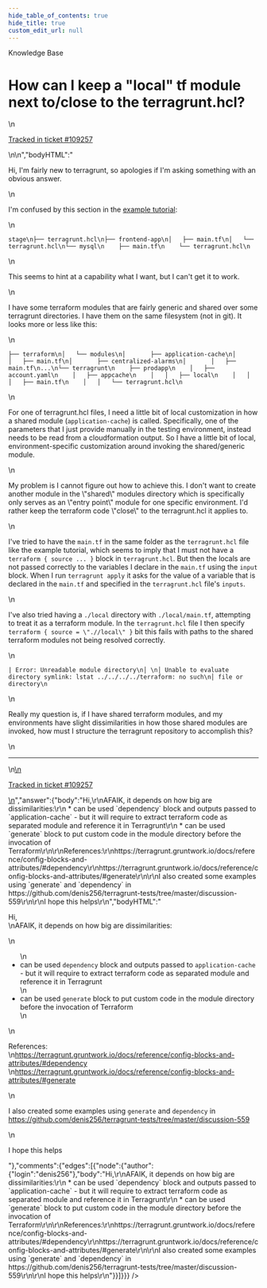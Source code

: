 ```yaml
---
hide_table_of_contents: true
hide_title: true
custom_edit_url: null
---
```



<CenterLayout>
<span class="title">Knowledge Base</span>
<h1>How can I keep a &quot;local&quot; tf module next to/close to the terragrunt.hcl?</h1>
<GitHub json={{"id":"D_kwDOF8slf84AQzG_","number":559,"author":{"login":"pieterbreed"},"title":"How can I keep a \"local\" tf module next to/close to the terragrunt.hcl?","body":"\nHi, I'm fairly new to terragrunt, so apologies if I'm asking something with an obvious answer.\r\n\r\nI'm confused by this section in the [example tutorial](https://terragrunt.gruntwork.io/docs/getting-started/quick-start/):\r\n\r\n```\r\nstage\r\n├── terragrunt.hcl\r\n├── frontend-app\r\n│   ├── main.tf\r\n│   └── terragrunt.hcl\r\n└── mysql\r\n    ├── main.tf\r\n    └── terragrunt.hcl\r\n```\r\n\r\nThis seems to hint at a capability what I want, but I can't get it to work.\r\n\r\nI have some terraform modules that are fairly generic and shared over some terragrunt directories. I have them on the same filesystem (not in git). It looks more or less like this:\r\n\r\n```\r\n├── terraform\r\n│   └── modules\r\n│       ├── application-cache\r\n│       │   ├── main.tf\r\n│       ├── centralized-alarms\r\n│       │   ├── main.tf\r\n...\r\n└── terragrunt\r\n    ├── prodapp\r\n    │   ├── account.yaml\r\n    │   ├── appcache\r\n    │   │   ├── local\r\n    │   │   │   ├── main.tf\r\n    │   │   └── terragrunt.hcl\r\n```\r\n\r\nFor one of terragrunt.hcl files, I need a little bit of local customization in how a shared module (`application-cache`) is called. Specifically, one of the parameters that I just provide manually in the testing environment, instead needs to be read from a cloudformation output. So I have a little bit of local, environment-specific customization around invoking the shared/generic module. \r\n\r\nMy problem is I cannot figure out how to achieve this. I don't want to create another module in the \"shared\" modules directory which is specifically only serves as an \"entry point\" module for one specific environment. I'd rather keep the terraform code \"close\" to the terragrunt.hcl it applies to.\r\n\r\nI've tried to have the `main.tf` in the same folder as the `terragrunt.hcl` file like the example tutorial, which seems to imply that I must not have a `terraform { source ... }` block in `terragrunt.hcl`. But then the locals are not passed correctly to the variables I declare in the `main.tf` using the `input` block. When I run `terragrunt apply` it asks for the value of a variable that is declared in the `main.tf` and specified in the `terragrunt.hcl` file's `inputs`.\r\n\r\nI've also tried having a `./local` directory with `./local/main.tf`, attempting to treat it as a terraform module. In the `terragrunt.hcl` file I then specify `terraform { source = \".//local\" }` bit this fails with paths to the shared terraform modules not being resolved correctly.\r\n\r\n```\r\n| Error: Unreadable module directory\r\n│ \r\n│ Unable to evaluate directory symlink: lstat ../../../../terraform: no such\r\n│ file or directory\r\n```\r\n\r\nReally my question is, if I have shared terraform modules, and my environments have slight dissimilarities in how those shared modules are invoked, how must I structure the terragrunt repository to accomplish this?\n\n---\n\n<ins datetime=\"2022-09-19T11:55:36Z\">\n  <p><a href=\"https://support.gruntwork.io/hc/requests/109257\">Tracked in ticket #109257</a></p>\n</ins>\n","bodyHTML":"<p dir=\"auto\">Hi, I'm fairly new to terragrunt, so apologies if I'm asking something with an obvious answer.</p>\n<p dir=\"auto\">I'm confused by this section in the <a href=\"https://terragrunt.gruntwork.io/docs/getting-started/quick-start/\" rel=\"nofollow\">example tutorial</a>:</p>\n<div class=\"snippet-clipboard-content notranslate position-relative overflow-auto\" data-snippet-clipboard-copy-content=\"stage\n├── terragrunt.hcl\n├── frontend-app\n│   ├── main.tf\n│   └── terragrunt.hcl\n└── mysql\n    ├── main.tf\n    └── terragrunt.hcl\"><pre class=\"notranslate\"><code>stage\n├── terragrunt.hcl\n├── frontend-app\n│   ├── main.tf\n│   └── terragrunt.hcl\n└── mysql\n    ├── main.tf\n    └── terragrunt.hcl\n</code></pre></div>\n<p dir=\"auto\">This seems to hint at a capability what I want, but I can't get it to work.</p>\n<p dir=\"auto\">I have some terraform modules that are fairly generic and shared over some terragrunt directories. I have them on the same filesystem (not in git). It looks more or less like this:</p>\n<div class=\"snippet-clipboard-content notranslate position-relative overflow-auto\" data-snippet-clipboard-copy-content=\"├── terraform\n│   └── modules\n│       ├── application-cache\n│       │   ├── main.tf\n│       ├── centralized-alarms\n│       │   ├── main.tf\n...\n└── terragrunt\n    ├── prodapp\n    │   ├── account.yaml\n    │   ├── appcache\n    │   │   ├── local\n    │   │   │   ├── main.tf\n    │   │   └── terragrunt.hcl\"><pre class=\"notranslate\"><code>├── terraform\n│   └── modules\n│       ├── application-cache\n│       │   ├── main.tf\n│       ├── centralized-alarms\n│       │   ├── main.tf\n...\n└── terragrunt\n    ├── prodapp\n    │   ├── account.yaml\n    │   ├── appcache\n    │   │   ├── local\n    │   │   │   ├── main.tf\n    │   │   └── terragrunt.hcl\n</code></pre></div>\n<p dir=\"auto\">For one of terragrunt.hcl files, I need a little bit of local customization in how a shared module (<code class=\"notranslate\">application-cache</code>) is called. Specifically, one of the parameters that I just provide manually in the testing environment, instead needs to be read from a cloudformation output. So I have a little bit of local, environment-specific customization around invoking the shared/generic module.</p>\n<p dir=\"auto\">My problem is I cannot figure out how to achieve this. I don't want to create another module in the \"shared\" modules directory which is specifically only serves as an \"entry point\" module for one specific environment. I'd rather keep the terraform code \"close\" to the terragrunt.hcl it applies to.</p>\n<p dir=\"auto\">I've tried to have the <code class=\"notranslate\">main.tf</code> in the same folder as the <code class=\"notranslate\">terragrunt.hcl</code> file like the example tutorial, which seems to imply that I must not have a <code class=\"notranslate\">terraform { source ... }</code> block in <code class=\"notranslate\">terragrunt.hcl</code>. But then the locals are not passed correctly to the variables I declare in the <code class=\"notranslate\">main.tf</code> using the <code class=\"notranslate\">input</code> block. When I run <code class=\"notranslate\">terragrunt apply</code> it asks for the value of a variable that is declared in the <code class=\"notranslate\">main.tf</code> and specified in the <code class=\"notranslate\">terragrunt.hcl</code> file's <code class=\"notranslate\">inputs</code>.</p>\n<p dir=\"auto\">I've also tried having a <code class=\"notranslate\">./local</code> directory with <code class=\"notranslate\">./local/main.tf</code>, attempting to treat it as a terraform module. In the <code class=\"notranslate\">terragrunt.hcl</code> file I then specify <code class=\"notranslate\">terraform { source = \".//local\" }</code> bit this fails with paths to the shared terraform modules not being resolved correctly.</p>\n<div class=\"snippet-clipboard-content notranslate position-relative overflow-auto\" data-snippet-clipboard-copy-content=\"| Error: Unreadable module directory\n│ \n│ Unable to evaluate directory symlink: lstat ../../../../terraform: no such\n│ file or directory\"><pre class=\"notranslate\"><code>| Error: Unreadable module directory\n│ \n│ Unable to evaluate directory symlink: lstat ../../../../terraform: no such\n│ file or directory\n</code></pre></div>\n<p dir=\"auto\">Really my question is, if I have shared terraform modules, and my environments have slight dissimilarities in how those shared modules are invoked, how must I structure the terragrunt repository to accomplish this?</p>\n<hr>\n<ins datetime=\"2022-09-19T11:55:36Z\">\n  <p dir=\"auto\"><a href=\"https://support.gruntwork.io/hc/requests/109257\" rel=\"nofollow\">Tracked in ticket #109257</a></p>\n</ins>","answer":{"body":"Hi,\r\nAFAIK, it depends on how big are dissimilarities:\r\n * can be used `dependency` block and outputs passed to `application-cache` - but it will require to extract terraform code as separated module and reference it in Terragrunt\r\n * can be used `generate` block to put custom code in the module directory before the invocation of Terraform\r\n\r\nReferences:\r\nhttps://terragrunt.gruntwork.io/docs/reference/config-blocks-and-attributes/#dependency\r\nhttps://terragrunt.gruntwork.io/docs/reference/config-blocks-and-attributes/#generate\r\n\r\nI also created some examples using `generate` and `dependency` in https://github.com/denis256/terragrunt-tests/tree/master/discussion-559\r\n\r\nI hope this helps\r\n","bodyHTML":"<p dir=\"auto\">Hi,<br>\nAFAIK, it depends on how big are dissimilarities:</p>\n<ul dir=\"auto\">\n<li>can be used <code class=\"notranslate\">dependency</code> block and outputs passed to <code class=\"notranslate\">application-cache</code> - but it will require to extract terraform code as separated module and reference it in Terragrunt</li>\n<li>can be used <code class=\"notranslate\">generate</code> block to put custom code in the module directory before the invocation of Terraform</li>\n</ul>\n<p dir=\"auto\">References:<br>\n<a href=\"https://terragrunt.gruntwork.io/docs/reference/config-blocks-and-attributes/#dependency\" rel=\"nofollow\">https://terragrunt.gruntwork.io/docs/reference/config-blocks-and-attributes/#dependency</a><br>\n<a href=\"https://terragrunt.gruntwork.io/docs/reference/config-blocks-and-attributes/#generate\" rel=\"nofollow\">https://terragrunt.gruntwork.io/docs/reference/config-blocks-and-attributes/#generate</a></p>\n<p dir=\"auto\">I also created some examples using <code class=\"notranslate\">generate</code> and <code class=\"notranslate\">dependency</code> in <a href=\"https://github.com/denis256/terragrunt-tests/tree/master/discussion-559\">https://github.com/denis256/terragrunt-tests/tree/master/discussion-559</a></p>\n<p dir=\"auto\">I hope this helps</p>"},"comments":{"edges":[{"node":{"author":{"login":"denis256"},"body":"Hi,\r\nAFAIK, it depends on how big are dissimilarities:\r\n * can be used `dependency` block and outputs passed to `application-cache` - but it will require to extract terraform code as separated module and reference it in Terragrunt\r\n * can be used `generate` block to put custom code in the module directory before the invocation of Terraform\r\n\r\nReferences:\r\nhttps://terragrunt.gruntwork.io/docs/reference/config-blocks-and-attributes/#dependency\r\nhttps://terragrunt.gruntwork.io/docs/reference/config-blocks-and-attributes/#generate\r\n\r\nI also created some examples using `generate` and `dependency` in https://github.com/denis256/terragrunt-tests/tree/master/discussion-559\r\n\r\nI hope this helps\r\n"}}]}}} />

</CenterLayout>
  

<!-- ##DOCS-SOURCER-START
{
  "sourcePlugin": "github-discussions",
  "hash": "76a64013df1d5b316da84c50eaa8c2e9"
}
##DOCS-SOURCER-END -->
